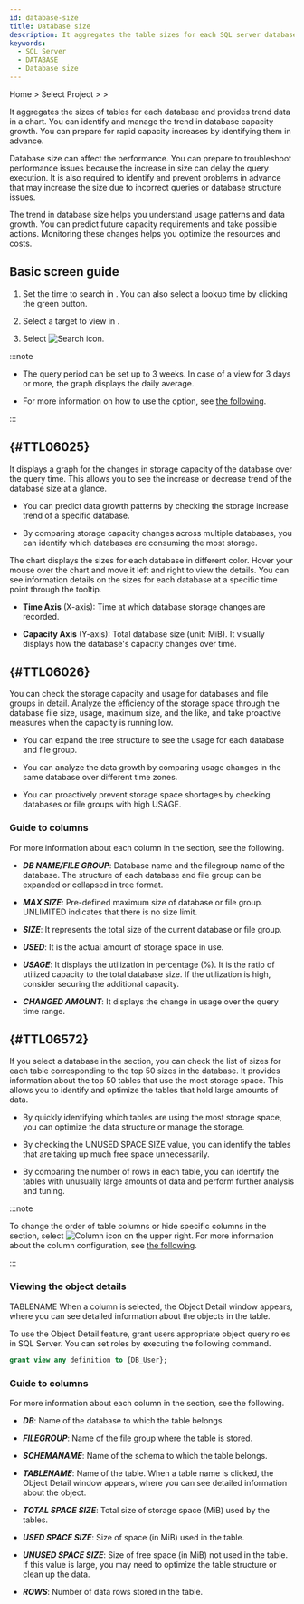 ```yaml
---
id: database-size
title: Database size
description: It aggregates the table sizes for each SQL server database and provides the trend information in chart format.
keywords:
  - SQL Server
  - DATABASE
  - Database size
---
```


Home &gt; Select Project &gt; <Cmdname sid="side_reportStat" className="uitext" /> &gt; <Cmdname sid="side_dbSize" className="uitext" />

It aggregates the sizes of tables for each database and provides trend data in a chart. You can identify and manage the trend in database capacity growth. You can prepare for rapid capacity increases by identifying them in advance.

Database size can affect the performance. You can prepare to troubleshoot performance issues because the increase in size can delay the query execution. It is also required to identify and prevent problems in advance that may increase the size due to incorrect queries or database structure issues.

The trend in database size helps you understand usage patterns and data growth. You can predict future capacity requirements and take possible actions. Monitoring these changes helps you optimize the resources and costs.

## Basic screen guide

<ImgLang img='db-database-size-mssql.png' desc='Database size'/>

1. Set the time to search in <Cmdname sid="time" className="uitext" />. You can also select a lookup time by clicking the green button.

2. Select a target to view in <Cmdname sid="instance" className="uitext" />.

3. Select ![Search icon](/img/ico-btn-search.png).

:::note

- The query period can be set up to 3 weeks. In case of a view for 3 days or more, the graph displays the daily average.

- For more information on how to use the <Cmdname sid="time" className="uitext" /> option, see [the following](usage-ui#timeselector).

:::

## <Cmdname sid="TTL06025" /> {#TTL06025}

It displays a graph for the changes in storage capacity of the database over the query time. This allows you to see the increase or decrease trend of the database size at a glance.

- You can predict data growth patterns by checking the storage increase trend of a specific database.

- By comparing storage capacity changes across multiple databases, you can identify which databases are consuming the most storage.

<ImgLang img='db-database-size-select-db-mssql.png' desc='Database size'/>

The chart displays the sizes for each database in different color. Hover your mouse over the chart and move it left and right to view the details. You can see information details on the sizes for each database at a specific time point through the tooltip.

- **Time Axis** (X-axis): Time at which database storage changes are recorded.

- **Capacity Axis** (Y-axis): Total database size (unit: MiB). It visually displays how the database's capacity changes over time.

## <Cmdname sid="TTL06026" /> {#TTL06026}

You can check the storage capacity and usage for databases and file groups in detail. Analyze the efficiency of the storage space through the database file size, usage, maximum size, and the like, and take proactive measures when the capacity is running low.

<ImgLang img='db-database-size-details-db-mssql.png' desc='Database size'/>

- You can expand the tree structure to see the usage for each database and file group.

- You can analyze the data growth by comparing usage changes in the same database over different time zones.

- You can proactively prevent storage space shortages by checking databases or file groups with high <UI>USAGE</UI>.

### Guide to columns

For more information about each column in the <Cmdname sid="TTL06026" className="uitext" /> section, see the following.

- ***DB NAME/FILE GROUP***: Database name and the filegroup name of the database. The structure of each database and file group can be expanded or collapsed in tree format.

- ***MAX SIZE***: Pre-defined maximum size of database or file group. <UI>UNLIMITED</UI> indicates that there is no size limit.

- ***SIZE***: It represents the total size of the current database or file group.

- ***USED***: It is the actual amount of storage space in use.

- ***USAGE***: It displays the utilization in percentage (%). It is the ratio of utilized capacity to the total database size. If the utilization is high, consider securing the additional capacity.

- ***CHANGED AMOUNT***: It displays the change in usage over the query time range.

## <Cmdname sid="TTL06572" /> {#TTL06572}

If you select a database in the <Cmdname sid="TTL06026" className="uitext" /> section, you can check the list of sizes for each table corresponding to the top 50 sizes in the database. It provides information about the top 50 tables that use the most storage space. This allows you to identify and optimize the tables that hold large amounts of data.

<ImgLang img='db-database-size-top50-mssql.png' desc='Database size'/>

- By quickly identifying which tables are using the most storage space, you can optimize the data structure or manage the storage.

- By checking the <UI>UNUSED SPACE SIZE</UI> value, you can identify the tables that are taking up much free space unnecessarily.

- By comparing the number of rows in each table, you can identify the tables with unusually large amounts of data and perform further analysis and tuning.

:::note

To change the order of table columns or hide specific columns in the <Cmdname sid="TTL06572" className="uitext" /> section, select ![Column icon](/img/ico-column.svg) on the upper right. For more information about the column configuration, see [the following](instance-monitoring#change-column).

:::

### Viewing the object details

<UI>TABLENAME</UI> When a column is selected, the <UI>Object Detail</UI> window appears, where you can see detailed information about the objects in the table.

To use the <UI>Object Detail</UI> feature, grant users appropriate object query roles in SQL Server. You can set roles by executing the following command.

```sql
grant view any definition to {DB_User};
```

### Guide to columns

For more information about each column in the <Cmdname sid="TTL06572" className="uitext" /> section, see the following.

- ***DB***: Name of the database to which the table belongs.

- ***FILEGROUP***: Name of the file group where the table is stored.

- ***SCHEMANAME***: Name of the schema to which the table belongs.

- ***TABLENAME***: Name of the table. When a table name is clicked, the <UI>Object Detail</UI> window appears, where you can see detailed information about the object.

- ***TOTAL SPACE SIZE***: Total size of storage space (MiB) used by the tables.

- ***USED SPACE SIZE***: Size of space (in MiB) used in the table.

- ***UNUSED SPACE SIZE***: Size of free space (in MiB) not used in the table. If this value is large, you may need to optimize the table structure or clean up the data.

- ***ROWS***: Number of data rows stored in the table.
